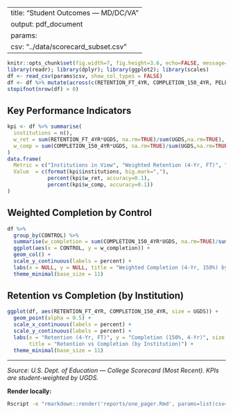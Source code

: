 
---
title: "Student Outcomes — MD/DC/VA"
output: pdf_document
params:
  csv: "../data/scorecard_subset.csv"
---

```r
knitr::opts_chunk$set(fig.width=7, fig.height=3.6, echo=FALSE, message=FALSE, warning=FALSE)
library(readr); library(dplyr); library(ggplot2); library(scales)
df <- read_csv(params$csv, show_col_types = FALSE)
df <- df %>% mutate(across(c(RETENTION_FT_4YR, COMPLETION_150_4YR, PELL_SHARE), as.numeric))
stopifnot(nrow(df) > 0)
```

## Key Performance Indicators

```r
kpi <- df %>% summarise(
  institutions = n(),
  w_ret = sum(RETENTION_FT_4YR*UGDS, na.rm=TRUE)/sum(UGDS,na.rm=TRUE),
  w_comp = sum(COMPLETION_150_4YR*UGDS, na.rm=TRUE)/sum(UGDS,na.rm=TRUE)
)
data.frame(
  Metric = c("Institutions in View", "Weighted Retention (4-Yr, FT)", "Weighted Completion (4-Yr, 150%)"),
  Value  = c(format(kpi$institutions, big.mark=","),
             percent(kpi$w_ret, accuracy=0.1),
             percent(kpi$w_comp, accuracy=0.1))
)
```

## Weighted Completion by Control

```r
df %>%
  group_by(CONTROL) %>%
  summarise(w_completion = sum(COMPLETION_150_4YR*UGDS, na.rm=TRUE)/sum(UGDS,na.rm=TRUE)) %>%
  ggplot(aes(x = CONTROL, y = w_completion)) +
  geom_col() +
  scale_y_continuous(labels = percent) +
  labs(x = NULL, y = NULL, title = "Weighted Completion (4-Yr, 150%) by Control") +
  theme_minimal(base_size = 11)
```

## Retention vs Completion (by Institution)

```r
ggplot(df, aes(RETENTION_FT_4YR, COMPLETION_150_4YR, size = UGDS)) +
  geom_point(alpha = 0.5) +
  scale_x_continuous(labels = percent) +
  scale_y_continuous(labels = percent) +
  labs(x = "Retention (4-Yr, FT)", y = "Completion (150%, 4-Yr)", size = "UGDS",
       title = "Retention vs Completion (by Institution)") +
  theme_minimal(base_size = 11)
```

---

_Source: U.S. Dept. of Education — College Scorecard (Most Recent). KPIs are student-weighted by UGDS._

**Render locally:**

```bash
Rscript -e "rmarkdown::render('reports/one_pager.Rmd', params=list(csv='data/scorecard_subset.csv'), output_file='reports/one_pager.pdf')"
```
